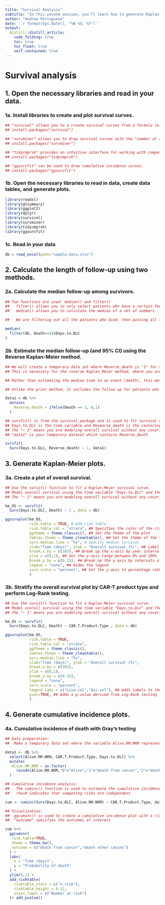 ```yaml
---
title: "Survival Analysis"
subtitle: "In this second session, you'll learn how to generate Kaplan-Meier estimates and cumulative incidence plots, and perform log-rank and Gray's testing."
author: "Andrew Portuguese"
date: '`r format(Sys.Date(), "%B %d, %Y")`'
output:
  distill::distill_article:
    code_folding: true
    toc: true
    toc_float: true
    self_contained: true
---
```


# Survival analysis
## 1. Open the necessary libraries and read in your data.

### 1a. Install libraries to create and plot survival curves.
```r
## "survival" allows you to a create survival curves from a formula (e.g., Kaplan-Meier).
## install.packages("survival")

## "survminer" allows you to draw survival curves with the "number at risk" table.
## install.packages("survminer")

## "tidycmprsk" provides an intuitive interface for working with competing risk endpoints. Methods follow those introduced in Fine and Gray (1999).
## install.packages("tidycmprsk")

## "ggsurvfit" can be used to draw cumulative incidence curves.
## install.packages("ggsurvfit")
```


### 1b. Open the necessary libraries to read in data, create data tables, and generate plots.
```r
library(readxl)
library(gtsummary)
library(ggplot2)
library(dplyr)
library(survival)
library(survminer)
library(tidycmprsk)
library(ggsurvfit)
```

### 1c. Read in your data
```r
db = read_excel(path="sample.data.xlsx")
```

## 2. Calculate the length of follow-up using two methods.

### 2a. Calculate the median follow-up among survivors.
```r
## Two functions are used: median() and filter()
##   filter() allows you to only select patients who have a certain feature (i.e., Death==0)
##   median() allows you to calculate the median of a set of numbers

##   We are filtering out all the patients who died, then passing all the remaining Days.to.DLC among survivors to the median() function for calculation.

median(
  filter(db, Death==0)$Days.to.DLC
)
```

### 2b. Estimate the median follow-up (and 95% CI) using the Reverse Kaplan-Meier method.
```r
## We will create a temporary data set where Reverse_death is "1" for survival and "0" for death.
## This is necessary for the reverse Kaplan_Meier method, where you are treating 0 as an event (death) and 1 as censored.

## Rather than estimating the median time to an event (death), this method estimates the median time to censoring, and is another way to determine the amount of follow-up among survivors. 

## Unlike the prior method, it includes the follow up for patients who died. Because it accounts for all patients, it results in a longer median follow up.

data1 = db %>%
  mutate(
    Reverse_death = ifelse(Death == 1, 0,1)
  )

## survfit() is from the survival package and is used to fit survival curves.
## Days.to.DLC is the time variable and Reveerse_death is the censoring variable created in the previous step.
## The "~ 1" means you are modeling overall survival without any covariates.
## "data1" is your temporary dataset which contains Reverse_death

survfit(
  Surv(Days.to.DLC, Reverse_death) ~ 1, data1)

```

## 3. Generate Kaplan-Meier plots.

### 3a. Create a plot of overall survival.
```r
## Use the survit() function to fit a Kaplan-Meier survival curve.
## Model overall survival using the time variable "Days.to.DLC" and the event indicator variable "Death."
## The "~ 1" means you are modeling overall survival without any covariates.

km_OS <- survfit(
  Surv(Days.to.DLC, Death) ~ 1 , data = db)

ggsurvplot(km_OS,
           risk.table = TRUE, # Add risk table
           risk.table.col = "strata", ## Specifies the color of the risk table
           ggtheme = theme_classic(), ## Set the theme of the plot
           tables.theme = theme_cleantable(), ## Set the theme of the table
           surv.median.line = "hv", # Specify median survival
           xlab="Time (days)", ylab = "Overall survival (%)", ## Label your axes
           break.x.by = c(365), ## Break up the x-axis by year intervals
           ylim = c(0,1), ## Set the y-axis range between 0% and 100%
           break.y.by = c(0.25), ## Break up the y-axis by intervals of 25%
           legend = "none", ## Hides the legend
           surv.scale = "percent", ## Set the y-axis to percentage rather than fraction
           )
```

### 3b. Stratify the overall survival plot by CAR-T product type and perform Log-Rank testing.
```r
## Use the survit() function to fit a Kaplan-Meier survival curve.
## Model overall survival using the time variable "Days.to.DLC" and the event indicator variable "Death."
## The "~ 1" means you are modeling overall survival without any covariates.

km_OS <- survfit(
  Surv(Days.to.DLC, Death) ~ CAR.T.Product.Type , data = db)

ggsurvplot(km_OS,
           risk.table = TRUE,
           risk.table.col = "strata",
           ggtheme = theme_classic(),
           tables.theme = theme_cleantable(),
           surv.median.line = "hv",
           xlab="Time (days)", ylab = "Overall survival (%)",
           break.x.by = c(365),
           ylim = c(0,1),
           break.y.by = c(0.25),
           legend = "none",
           surv.scale = "percent",
           legend.labs = c("Liso-cel","Axi-cel"), ## Adds labels to the legend
           pval=TRUE, ## Adds a p-value derived from Log-Rank testing
           )
```

## 4. Generate cumulative incidence plots.

### 4a. Cumulative incidence of death with Gray's testing
```r
## Data preparation:
##  Make a temporary data set where the variable Alive.RM.NRM represents alive (0), death from cancer (1), or death from other causes (2).

data1 <- db %>%
  select(Alive.RM.NRM, CAR.T.Product.Type, Days.to.DLC) %>%
  mutate(
   Alive.RM.NRM = as.factor(
     recode(Alive.RM.NRM,"0"="Alive","1"="death from cancer","2"="death other causes"))
  )

## Cumulative incidence analysis:
##   The cuminc() function is used to estimate the cumulative incidence functions.
##   rho=0 indicates that competing risks are independent

cum <- cuminc(Surv(Days.to.DLC, Alive.RM.NRM) ~ CAR.T.Product.Type, data1, rho=0, conf.level=0.95)

## Visualization:
##  ggcuminc() is used to create a cumulative incidence plot with a risk table
##  "outcome" specifies the outcomes of interest

cum %>%
  ggcuminc(
   risk.table=TRUE,
   theme = theme_bw(),
   outcome = c("death from cancer","death other causes")
  ) +
  labs(
    x = "Time (days)",
    y = "Probability of death"
  ) +
  ylim(0,1) +
  add_risktable(
    risktable_stats = c("n.risk"),
    risktable_height = 0.12,
    stats_label = c("Number at risk")
  )+ add_pvalue()
```
